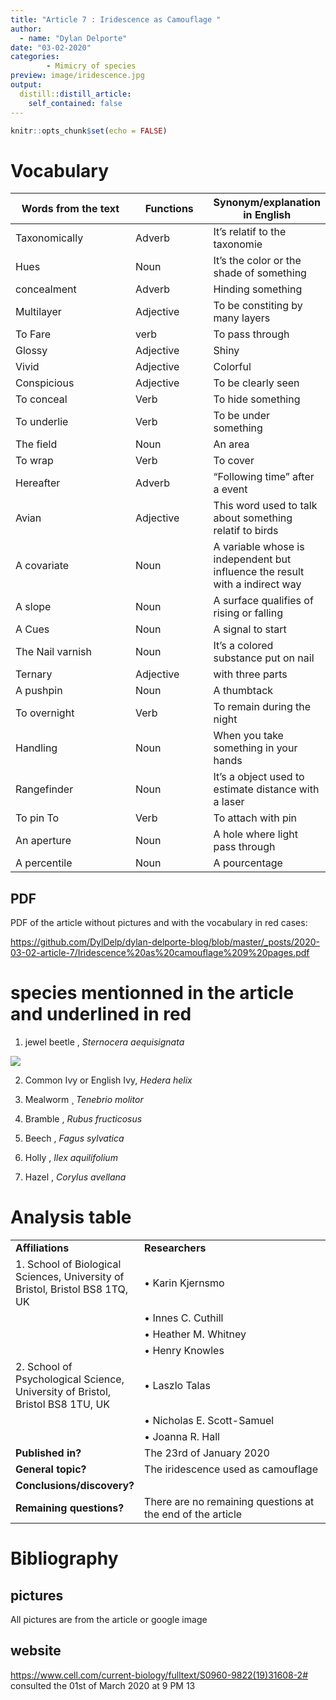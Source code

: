 ```yaml
---
title: "Article 7 : Iridescence as Camouflage "
author: 
  - name: "Dylan Delporte"
date: "03-02-2020"
categories:
        - Mimicry of species
preview: image/iridescence.jpg 
output:
  distill::distill_article:
    self_contained: false
---
```


```r
knitr::opts_chunk$set(echo = FALSE)
```

# Vocabulary 

| Words from the text | Functions   |  Synonym/explanation in English |
| ------------------- | ------------|------------- |
| Taxonomically | Adverb | It's relatif to the taxonomie|
| Hues | Noun | It's the color or the shade of something| 
| concealment | Adverb | Hinding something|
| Multilayer | Adjective | To be constiting by many layers  |
|To Fare | verb | To pass through |
| Glossy | Adjective| Shiny| 
| Vivid | Adjective| Colorful|
| Conspicious | Adjective| To be clearly seen | 
| To conceal | Verb | To hide something|
| To underlie |Verb | To be under something | 
| The field | Noun| An area |
| To wrap| Verb| To cover | 
| Hereafter| Adverb | "Following time" after a event |
| Avian| Adjective| This word used to talk about something relatif to birds | 
| A covariate| Noun | A variable whose is independent but influence the result with a indirect way|
| A slope | Noun| A surface qualifies of rising or falling| 
| A Cues| Noun| A signal to start |
| The Nail varnish| Noun| It's a colored substance put on nail | 
| Ternary | Adjective| with three parts| 
| A pushpin | Noun| A thumbtack  |
| To overnight| Verb| To remain during the night |
| Handling  | Noun | When you take something in your hands| 
| Rangefinder| Noun | It's a object used to estimate distance with a laser |
|To pin To | Verb | To attach with pin |
| An aperture| Noun | A hole where light pass through | 
| A percentile | Noun| A pourcentage|

## PDF
PDF of the article without pictures and with the vocabulary in red cases:

<https://github.com/DylDelp/dylan-delporte-blog/blob/master/_posts/2020-03-02-article-7/Iridescence%20as%20camouflage%209%20pages.pdf>

# species mentionned in the article and underlined in red 

1) jewel beetle , _Sternocera aequisignata_

![](image/sternocera aequisignata.jpg)

2) Common Ivy or English Ivy,  _Hedera helix_ 

3) Mealworm ¸ _Tenebrio molitor_

4) Bramble , _Rubus fructicosus_

5) Beech , _Fagus sylvatica_

6) Holly , _Ilex aquilifolium_

7) Hazel , _Corylus avellana_

# Analysis table 

|                              |                                                                     |
| ---------------------------- | ------------------------------------------------------------------- |
| __Affiliations__        |   __Researchers__  |
| 1. School of Biological Sciences, University of Bristol, Bristol BS8 1TQ, UK | • Karin Kjernsmo
| |• Innes C. Cuthill |
| |• Heather M. Whitney |
| |• Henry Knowles| 
| 2. School of Psychological Science, University of Bristol, Bristol BS8 1TU, UK | • Laszlo Talas |
| | • Nicholas E. Scott-Samuel |
| | • Joanna R. Hall |
| __Published in?__                |   The 23rd of January 2020     |
| __General topic?__               | The iridescence used as camouflage |
| __Conclusions/discovery?__       | |
| __Remaining questions?__         | There are no remaining questions at the end of the article |

# Bibliography

## pictures

All pictures are from the article or google image

## website

<https://www.cell.com/current-biology/fulltext/S0960-9822(19)31608-2#>
consulted the 01st of March 2020 at 9 PM 13

